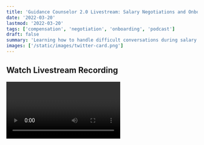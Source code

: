 ```yaml
---
title: 'Guidance Counselor 2.0 Livestream: Salary Negotiations and Onboarding with Taylor Desseyn'
date: '2022-03-20'
lastmod: '2022-03-20'
tags: ['compensation', 'negotiation', 'onboarding', 'podcast']
draft: false
summary: 'Learning how to handle difficult conversations during salary negotations + onboarding new engineers quickly & effectively.'
images: ['/static/images/twitter-card.png']
---
```


## Watch Livestream Recording

<Video title="Guidance Counselor 2.0 Livestream: Salary Negotiations and Onboarding with Taylor Desseyn" url="https://www.youtube.com/embed/_vtyr2xHREo?si=PFStokninypCBb38" />

Taylor Desseyn (<a target="_blank" href="https://www.twitter.com/tdesseyn">@tdesseyn</a>) invited me back to Guidance Counselor 2.0 to do an episode on salary negotiations and onboarding. The 30 minutes flew by quickly but it was a great conversation and grateful to be part of it. We touched on tips and tricks for how to handle negotiations and understanding your value in the market. In the onboarding discussion there is guidance for both engineers and companies on how to approach and improve those processes.

Please give it a watch and make sure to follow Taylor!

<strong><a target="_blank" href="https://solo.to/tdesseyn">Guidance Counselor 2.0</a></strong> \
<strong><a target="_blank" href="https://www.youtube.com/channel/UCNqJ-P5d9RUCUsQ-grhlUHw">YouTube Channel</a></strong> \
<strong><a target="_blank" href="https://www.twitter.com/tdesseyn">Twitter - @tdesseyn</a></strong>
